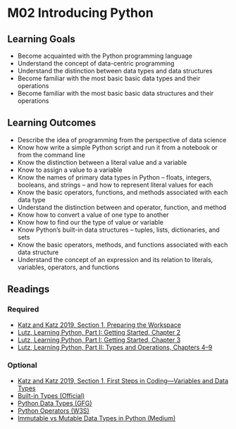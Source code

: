 # M02 Introducing Python

## Learning Goals

- Become acquainted with the Python programming language
- Understand the concept of data-centric programming
- Understand the distinction between data types and data structures
- Become familiar with the most basic basic data types and their operations
- Become familiar with the most basic basic data structures and their operations

## Learning Outcomes

- Describe the idea of programming from the perspective of data science
- Know how write a simple Python script and run it from a notebook or from the command line
- Know the distinction between a literal value and a variable
- Know to assign a value to a variable
- Know the names of primary data types in Python -- floats, integers, booleans, and strings -- and how to represent literal values for each
- Know the basic operators, functions, and methods associated with each data type
- Understand the distinction between and operator, function, and method
- Know how to convert a value of one type to another
- Know how to find our the type of value or variable
- Know Python's built-in data structures -- tuples, lists, dictionaries, and sets
- Know the basic operators, methods, and functions associated with each data structure
- Understand the concept of an expression and its relation to literals, variables, operators, and functions

## Readings

### Required

- [Katz and Katz 2019, Section 1, Preparing the Workspace](https://learning.oreilly.com/library/view/learn-python-by/9781789535365/8f352965-cebb-43c0-b2ca-0f6bf944899e.xhtml)
- [Lutz, Learning Python, Part I: Getting Started, Chapter 2](https://learning.oreilly.com/library/view/learning-python-5th/9781449355722/ch02.html)
- [Lutz, Learning Python, Part I: Getting Started, Chapter 3](https://learning.oreilly.com/library/view/learning-python-5th/9781449355722/ch03.html)
- [Lutz, Learning Python, Part II: Types and Operations, Chapters 4--9](https://learning.oreilly.com/library/view/learning-python-5th/9781449355722/part02.html)

### Optional

- [Katz and Katz 2019, Section 1, First Steps in Coding&mdash;Variables and Data Types](https://learning.oreilly.com/library/view/learn-python-by/9781789535365/5fea535c-b144-4c8b-b20b-0a0ee1c1f157.xhtml)
- [Built-in Types (Official)](https://docs.python.org/3/library/stdtypes.html)
- [Python Data Types (GFG)](https://www.geeksforgeeks.org/python-data-types/)
- [Python Operators (W3S)](https://www.w3schools.com/python/python_operators.asp)
- [Immutable vs Mutable Data Types in Python (Medium)](https://towardsdatascience.com/immutable-vs-mutable-data-types-in-python-e8a9a6fcfbdc)
